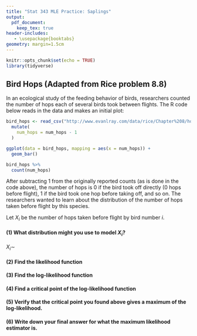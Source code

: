 ```yaml
---
title: "Stat 343 MLE Practice: Saplings"
output:
  pdf_document:
    keep_tex: true
header-includes:
   - \usepackage{booktabs}
geometry: margin=1.5cm
---
```


```r
knitr::opts_chunk$set(echo = TRUE)
library(tidyverse)
```

\def\simiid{\stackrel{{\mbox{\text{\tiny i.i.d.}}}}{\sim}}

## Bird Hops (Adapted from Rice problem 8.8)

In an ecological study of the feeding behavior of birds, researchers counted the number of hops each of several birds took between flights.  The R code below reads in the data and makes an initial plot:

```r
bird_hops <- read_csv("http://www.evanlray.com/data/rice/Chapter%208/hops.csv") %>%
  mutate(
    num_hops = num_hops - 1
  )

ggplot(data = bird_hops, mapping = aes(x = num_hops)) +
  geom_bar()

bird_hops %>%
  count(num_hops)
```

After subtracting 1 from the originally reported counts (as is done in the code above), the number of hops is 0 if the bird took off directly (0 hops before flight), 1 if the bird took one hop before taking off, and so on.  The researchers wanted to learn about the distribution of the number of hops taken before flight by this species.

\newpage

Let $X_i$ be the number of hops taken before flight by bird number $i$.

#### (1) What distribution might you use to model $X_i$?

\vspace{0.25cm}

$X_i \sim$

\vspace{0.25cm}

#### (2) Find the likelihood function

\vspace{5cm}

#### (3) Find the log-likelihood function

\vspace{5cm}

#### (4) Find a critical point of the log-likelihood function

\newpage

#### (5) Verify that the critical point you found above gives a maximum of the log-likelihood.

\vspace{8cm}

#### (6) Write down your final answer for what the maximum likelihood estimator is.

